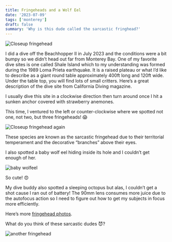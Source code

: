 ```yaml
---
title: Fringeheads and a Wolf Eel
date: '2023-07-09'
tags: ['monterey']
draft: false
summary: 'Why is this dude called the sarcastic fringhead?'
---
```


<Image
  src="/static/images/fringeheads/fringehead.jpeg"
  width={800}
  height={600}
  alt="Closeup fringehead"
/>

I did a dive off the Beachhopper II in July 2023 and the conditions were a bit bumpy so we didn’t head out far from Monterey Bay. One of my favorite dive sites is one called Shale Island which to my understanding was formed during the 1989 Loma Prieta earthquake. It is a raised plateau or what I’d like to describe as a giant round table approximately 400ft long and 120ft wide. Under the table top, you will find lots of small critters. Here’s a great description of the dive site from California Diving magazine.

I usually dive this site in a clockwise direction then turn around once I hit a sunken anchor covered with strawberry anemones.

This time, I ventured to the left or counter-clockwise where we spotted not one, not two, but three fringeheads! 😱

<Image
  src="/static/images/fringeheads/fringehead1.jpeg"
  width={800}
  height={600}
  alt="Closeup fringehead again"
/>

These species are known as the sarcastic fringehead due to their territorial temperament and the decorative “branches” above their eyes.

I also spotted a baby wolf eel hiding inside its hole and I couldn’t get enough of her.

<Image src="/static/images/fringeheads/wolfeel.jpg" width={800} height={600} alt="baby wolfeel" />

So cute! 😍

My dive buddy also spotted a sleeping octopus but alas, I couldn’t get a shot cause I ran out of battery! The 90mm lens consumes more juice due to the autofocus action so I need to figure out how to get my subjects in focus more efficiently.

Here’s more [fringehead photos](https://generosalitton.smugmug.com/MontereyFringeheads/).

What do you think of these sarcastic dudes 😈?

<Image
  src="/static/images/fringeheads/fringehead2.jpeg"
  width={800}
  height={600}
  alt="another fringehead"
/>
